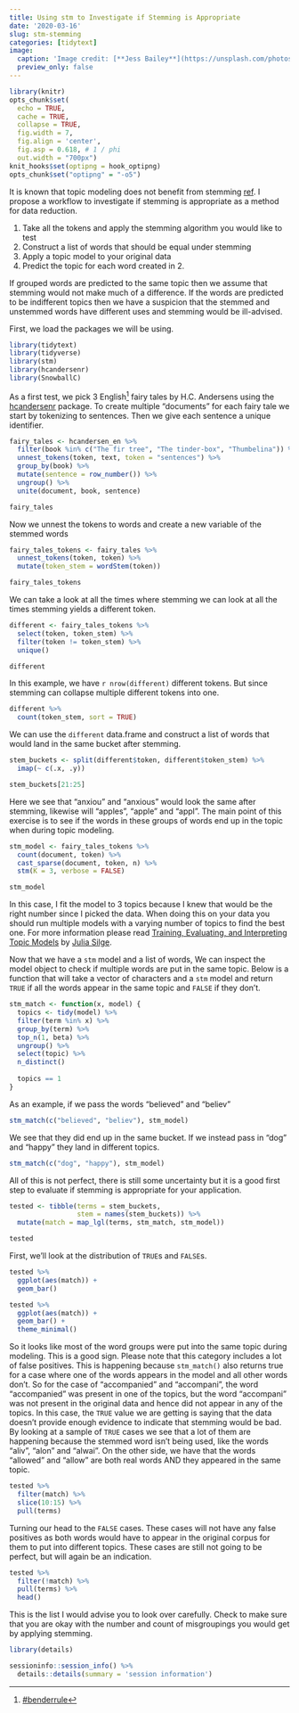 ```yaml
---
title: Using stm to Investigate if Stemming is Appropriate
date: '2020-03-16'
slug: stm-stemming
categories: [tidytext]
image:
  caption: 'Image credit: [**Jess Bailey**](https://unsplash.com/photos/aQm-rXgZ4n8)'
  preview_only: false
---
```


```r
library(knitr)
opts_chunk$set(
  echo = TRUE,
  cache = TRUE,
  collapse = TRUE,
  fig.width = 7, 
  fig.align = 'center',
  fig.asp = 0.618, # 1 / phi
  out.width = "700px")
knit_hooks$set(optipng = hook_optipng)
opts_chunk$set("optipng" = "-o5")
```

It is known that topic modeling does not benefit from stemming [ref](https://mimno.infosci.cornell.edu/papers/schofield_tacl_2016.pdf).
I propose a workflow to investigate if stemming is appropriate as a method for data reduction. 

1. Take all the tokens and apply the stemming algorithm you would like to test
1. Construct a list of words that should be equal under stemming
1. Apply a topic model to your original data
1. Predict the topic for each word created in 2.

If grouped words are predicted to the same topic then we assume that stemming would not make much of a difference. 
If the words are predicted to be indifferent topics then we have a suspicion that the stemmed and unstemmed words have different uses and stemming would be ill-advised.

First, we load the packages we will be using.

```r
library(tidytext)
library(tidyverse)
library(stm)
library(hcandersenr)
library(SnowballC)
```

As a first test, we pick 3 English^[[#benderrule](https://thegradient.pub/the-benderrule-on-naming-the-languages-we-study-and-why-it-matters/)] fairy tales by H.C. Andersens using the [hcandersenr](https://github.com/EmilHvitfeldt/hcandersenr) package. 
To create multiple "documents" for each fairy tale we start by tokenizing to sentences.
Then we give each sentence a unique identifier.

```r
fairy_tales <- hcandersen_en %>%
  filter(book %in% c("The fir tree", "The tinder-box", "Thumbelina")) %>%
  unnest_tokens(token, text, token = "sentences") %>%
  group_by(book) %>%
  mutate(sentence = row_number()) %>%
  ungroup() %>%
  unite(document, book, sentence)

fairy_tales
```

Now we unnest the tokens to words and create a new variable of the stemmed words

```r
fairy_tales_tokens <- fairy_tales %>%
  unnest_tokens(token, token) %>%
  mutate(token_stem = wordStem(token))

fairy_tales_tokens
```

We can take a look at all the times where stemming we can look at all the times stemming yields a different token.

```r
different <- fairy_tales_tokens %>%
  select(token, token_stem) %>%
  filter(token != token_stem) %>%
  unique()

different
```

In this example, we have `r nrow(different)` different tokens. 
But since stemming can collapse multiple different tokens into one.

```r
different %>%
  count(token_stem, sort = TRUE)
```

We can use the `different` data.frame and construct a list of words that would land in the same bucket after stemming.

```r
stem_buckets <- split(different$token, different$token_stem) %>%
  imap(~ c(.x, .y))

stem_buckets[21:25]
```

Here we see that "anxiou" and "anxious" would look the same after stemming, likewise will "apples", "apple" and "appl".
The main point of this exercise is to see if the words in these groups of words end up in the topic when during topic modeling.

```r
stm_model <- fairy_tales_tokens %>%
  count(document, token) %>%
  cast_sparse(document, token, n) %>%
  stm(K = 3, verbose = FALSE)

stm_model
```

In this case, I fit the model to 3 topics because I knew that would be the right number since I picked the data.
When doing this on your data you should run multiple models with a varying number of topics to find the best one. 
For more information please read [Training, Evaluating, and Interpreting Topic Models](https://juliasilge.com/blog/evaluating-stm/) by [Julia Silge](https://twitter.com/juliasilge).

Now that we have a `stm` model and a list of words, 
We can inspect the model object to check if multiple words are put in the same topic.
Below is a function that will take a vector of characters and a `stm` model and return `TRUE` if all the words appear in the same topic and `FALSE` if they don't.

```r
stm_match <- function(x, model) {
  topics <- tidy(model) %>%
  filter(term %in% x) %>%
  group_by(term) %>%
  top_n(1, beta) %>%
  ungroup() %>%
  select(topic) %>%
  n_distinct()
  
  topics == 1
}
```

As an example, if we pass the words "believed" and "believ"

```r
stm_match(c("believed", "believ"), stm_model)
```

We see that they did end up in the same bucket.
If we instead pass in "dog" and "happy" they land in different topics.

```r
stm_match(c("dog", "happy"), stm_model)
```

All of this is not perfect, there is still some uncertainty but it is a good first step to evaluate if stemming is appropriate for your application.

```r
tested <- tibble(terms = stem_buckets,
                 stem = names(stem_buckets)) %>%
  mutate(match = map_lgl(terms, stm_match, stm_model))

tested
```

First, we'll look at the distribution of `TRUE`s and `FALSE`s.

```r
tested %>%  
  ggplot(aes(match)) +
  geom_bar()
```

```r
tested %>%  
  ggplot(aes(match)) +
  geom_bar() +
  theme_minimal()
```

So it looks like most of the word groups were put into the same topic during modeling.
This is a good sign. 
Please note that this category includes a lot of false positives.
This is happening because `stm_match()` also returns true for a case where one of the words appears in the model and all other words don't.
So for the case of "accompanied" and "accompani", the word "accompanied" was present in one of the topics, but the word "accompani" was not present in the original data and hence did not appear in any of the topics.
In this case, the `TRUE` value we are getting is saying that the data doesn't provide enough evidence to indicate that stemming would be bad.
By looking at a sample of `TRUE` cases we see that a lot of them are happening because the stemmed word isn't being used, like the words "aliv", "alon" and "alwai".
On the other side, we have that the words "allowed" and "allow" are both real words AND they appeared in the same topic.

```r
tested %>%
  filter(match) %>%
  slice(10:15) %>%
  pull(terms)
```

Turning our head to the `FALSE` cases.
These cases will not have any false positives as both words would have to appear in the original corpus for them to put into different topics.
These cases are still not going to be perfect, but will again be an indication.

```r
tested %>%
  filter(!match) %>%
  pull(terms) %>%
  head()
```

This is the list I would advise you to look over carefully.
Check to make sure that you are okay with the number and count of misgroupings you would get by applying stemming.

```r
library(details) 

sessioninfo::session_info() %>%
  details::details(summary = 'session information')
```
